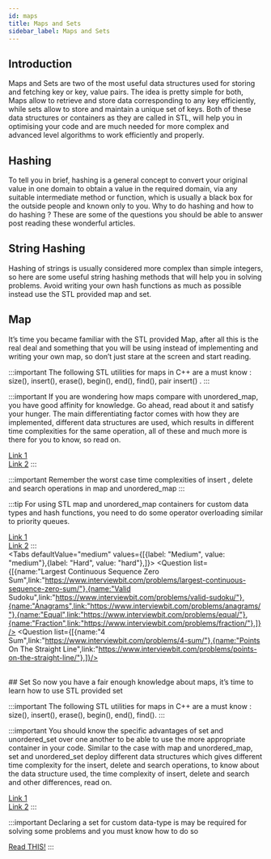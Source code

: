 ```yaml
---
id: maps
title: Maps and Sets
sidebar_label: Maps and Sets
---
```


## Introduction
Maps and Sets are two of the most useful data structures used for storing and fetching key or key, value pairs. The idea is pretty simple for both, Maps allow to retrieve and store data corresponding to any key efficiently,  while sets allow to store and maintain a unique set of keys. Both of these data structures or containers as they are called in STL, will help you in optimising your code and are much needed for more complex and advanced level algorithms to work efficiently and properly.


## Hashing
To tell you in brief, hashing is a general concept to convert your original value in one domain to obtain a value in the required domain,  via any suitable intermediate method or function, which is usually a black box for the outside people and known only to you. Why to do hashing and how to do hashing ? These are some of the questions you should be able to answer post reading these wonderful articles.

<TabItem value="resource">
	<Question resource = "true" list={[{name:"Basics Of Hash Tables",link:"https://www.hackerearth.com/practice/data-structures/hash-tables/basics-of-hash-tables/tutorial"},{name:"Hash Table",link:"https://www.programiz.com/dsa/hash-table/"},]}/>
</TabItem>


## String Hashing
Hashing of strings is usually considered more complex than simple integers, so here are some useful string hashing methods that will help you in solving problems. Avoid writing your own hash functions as much as possible instead use the STL provided map and set.

<TabItem value="resource">
	<Question resource = "true" list={[{name:"String Hashing",link:"https://cp-algorithms.com/string/string-hashing.html"},]}/>
</TabItem>


## Map
It’s time you became familiar with the STL provided Map, after all this is the real deal and something that you will be using instead of implementing and writing your own map, so don’t just stare at the screen and start reading.

:::important
The following STL utilities for maps in C++ are a must know : size(), insert(), erase(), begin(), end(), find(), pair insert() .
:::

<TabItem value="resource">
	<Question resource = "true" list={[{name:"Map Associative Containers The C Standard Template Library Stl",link:"https://www.geeksforgeeks.org/map-associative-containers-the-c-standard-template-library-stl/"},{name:"Unordered_Map In Cpp Stl",link:"https://www.geeksforgeeks.org/unordered_map-in-cpp-stl/"},{name:"Map Insert In C Stl",link:"https://www.geeksforgeeks.org/map-insert-in-c-stl/"},]}/>
</TabItem>

:::important
If you are wondering how maps compare with unordered_map, you have good affinity for knowledge. Go ahead, read about it and satisfy your hunger. The main differentiating factor comes with how they are implemented, different data structures are used, which results in different time complexities for the same operation, all of these and much more is there for you to know, so read on.

[Link 1](https://www.geeksforgeeks.org/map-vs-unordered_map-c/)<br/>
[Link 2](https://codeforces.com/blog/entry/21853)
:::


:::important
Remember the worst case time complexities of insert , delete and search operations in map and unordered_map
:::

:::tip
For using STL map and unordered_map containers for custom data types and hash functions, you need to do some operator overloading similar to priority queues.

[Link 1](https://www.techiedelight.com/use-custom-objects-keys-std-map-cpp/)<br/>
[Link 2](https://www.techiedelight.com/use-struct-key-std-unordered_map-cpp/)
:::
<br/>
<Tabs
	defaultValue="medium"
	values={[{label: "Medium", value: "medium"},{label: "Hard", value: "hard"},]}>
	<TabItem value="medium">
		<Question  list={[{name:"Largest Continuous Sequence Zero Sum",link:"https://www.interviewbit.com/problems/largest-continuous-sequence-zero-sum/"},{name:"Valid Sudoku",link:"https://www.interviewbit.com/problems/valid-sudoku/"},{name:"Anagrams",link:"https://www.interviewbit.com/problems/anagrams/"},{name:"Equal",link:"https://www.interviewbit.com/problems/equal/"},{name:"Fraction",link:"https://www.interviewbit.com/problems/fraction/"},]}/>
	</TabItem>
	<TabItem value="hard">
		<Question  list={[{name:"4 Sum",link:"https://www.interviewbit.com/problems/4-sum/"},{name:"Points On The Straight Line",link:"https://www.interviewbit.com/problems/points-on-the-straight-line/"},]}/>
	</TabItem>
	
</Tabs>
<br/>
## Set
So now you have a fair enough knowledge about maps, it’s time to learn how to use STL provided set

:::important 
The following STL utilities for maps in C++ are a must know : size(), insert(), erase(), begin(), end(), find().
:::

<TabItem value="resource">
	<Question resource = "true" list={[{name:"Set In Cpp Stl",link:"https://www.geeksforgeeks.org/set-in-cpp-stl/"},{name:"Unordered_Set In Cpp Stl",link:"https://www.geeksforgeeks.org/unordered_set-in-cpp-stl/"},]}/>
</TabItem>

:::important
You should know the specific advantages of set and unordered_set over one another to be able to use the more appropriate container in your code. Similar to the case with map and unordered_map, set and unordered_set deploy different data structures which gives different time complexity for the insert, delete and search operations, to know about the data structure used, the time complexity of insert, delete and search and other differences, read on.

[Link 1](https://www.geeksforgeeks.org/set-vs-unordered_set-c-stl/)<br/>
[Link 2](https://stackoverflow.com/questions/1349734/why-would-anyone-use-set-instead-of-unordered-set)
:::

:::important
Declaring a set for custom data-type is may be required for solving some problems and you must know how to do so

[Read THIS!](https://www.geeksforgeeks.org/cpp-set-for-user-define-data-type/)
:::
